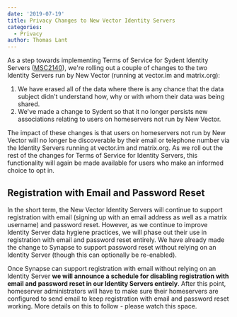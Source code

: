 ```yaml
---
date: '2019-07-19'
title: Privacy Changes to New Vector Identity Servers
categories:
  - Privacy
author: Thomas Lant
---
```


As a step towards implementing Terms of Service for Sydent Identity Servers ([MSC2140](https://github.com/matrix-org/matrix-doc/pull/2140)), we're rolling out a couple of changes to the two Identity Servers run by New Vector (running at vector.im and matrix.org):

1. We have erased all of the data where there is any chance that the data subject didn't understand how, why or with whom their data was being shared.
1. We've made a change to Sydent so that it no longer persists new associations relating to users on homeservers not run by New Vector.

The impact of these changes is that users on homeservers not run by New Vector will no longer be discoverable by their email or telephone number via the Identity Servers running at vector.im and matrix.org. As we roll out the rest of the changes for Terms of Service for Identity Servers, this functionality will again be made available for users who make an informed choice to opt in.

## Registration with Email and Password Reset

In the short term, the New Vector Identity Servers will continue to support registration with email (signing up with an email address as well as a matrix username) and password reset. However, as we continue to improve Identity Server data hygiene practices, we will phase out their use in registration with email and password reset entirely. We have already made the change to Synapse to support password reset without relying on an Identity Server (though this can optionally be re-enabled).

Once Synapse can support registration with email without relying on an Identity Server **we will announce a schedule for disabling registration with email and password reset in our Identity Servers entirely**. After this point, homeserver administrators will have to make sure their homeservers are configured to send email to keep registration with email and password reset working. More details on this to follow - please watch this space.
